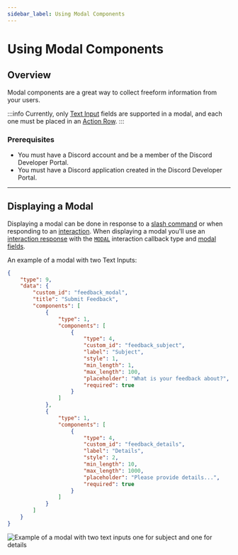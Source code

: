 ```yaml
---
sidebar_label: Using Modal Components
---
```


# Using Modal Components

## Overview

Modal components are a great way to collect freeform information from your users. 

:::info
Currently, only [Text Input](/docs/components/reference#text-input) fields are supported in a modal, and each one must be placed in an [Action Row](/docs/components/reference#action-row).
:::

### Prerequisites

- You must have a Discord account and be a member of the Discord Developer Portal.
- You must have a Discord application created in the Discord Developer Portal.

---

## Displaying a Modal

Displaying a modal can be done in response to a [slash command](https://discord.com/developers/docs/tutorials/upgrading-to-application-commands#slash-commands) or when responding to an [interaction](/docs/interactions/receiving-and-responding). When displaying a modal you'll use an [interaction response](/docs/interactions/receiving-and-responding#interaction-response-object) with the [`MODAL`](/docs/interactions/receiving-and-responding#interaction-response-object-interaction-callback-type) interaction callback type and [modal fields](/docs/interactions/receiving-and-responding#interaction-response-object-modal).

An example of a modal with two Text Inputs:

```json
{
    "type": 9,
    "data": {
        "custom_id": "feedback_modal",
        "title": "Submit Feedback",
        "components": [
            {
                "type": 1,
                "components": [
                    {
                        "type": 4,
                        "custom_id": "feedback_subject",
                        "label": "Subject",
                        "style": 1,
                        "min_length": 1,
                        "max_length": 100,
                        "placeholder": "What is your feedback about?",
                        "required": true
                    }
                ]
            },
            {
                "type": 1,
                "components": [
                    {
                        "type": 4,
                        "custom_id": "feedback_details",
                        "label": "Details",
                        "style": 2,
                        "min_length": 10,
                        "max_length": 1000,
                        "placeholder": "Please provide details...",
                        "required": true
                    }
                ]
            }
        ]
    }
}
```

![Example of a modal with two text inputs one for subject and one for details](images/components/modal.png)